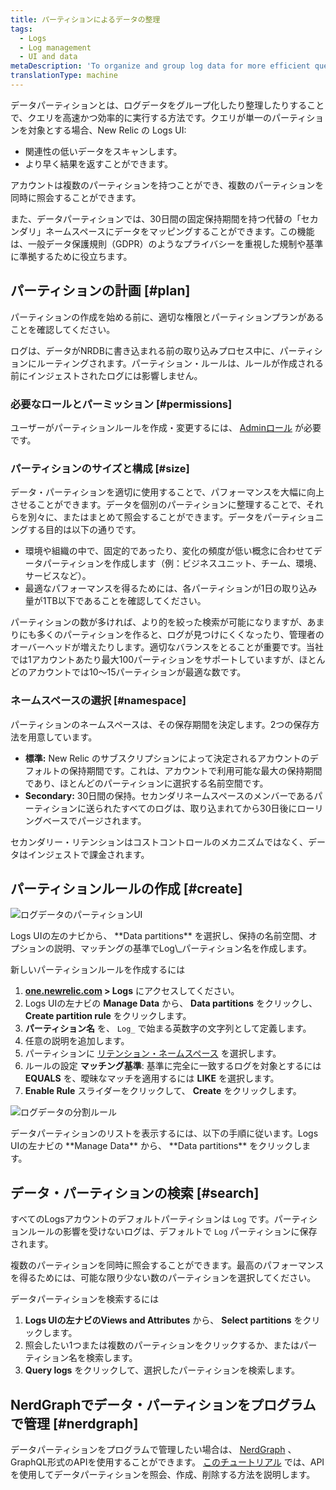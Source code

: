 ```yaml
---
title: パーティションによるデータの整理
tags:
  - Logs
  - Log management
  - UI and data
metaDescription: 'To organize and group log data for more efficient querying, use data partitions in the New Relic Logs UI.'
translationType: machine
---
```




データパーティションとは、ログデータをグループ化したり整理したりすることで、クエリを高速かつ効率的に実行する方法です。クエリが単一のパーティションを対象とする場合、New Relic の Logs UI:

* 関連性の低いデータをスキャンします。
* より早く結果を返すことができます。

アカウントは複数のパーティションを持つことができ、複数のパーティションを同時に照会することができます。

また、データパーティションでは、30日間の固定保持期間を持つ代替の「セカンダリ」ネームスペースにデータをマッピングすることができます。この機能は、一般データ保護規則（GDPR）のようなプライバシーを重視した規制や基準に準拠するために役立ちます。

## パーティションの計画 [#plan]

パーティションの作成を始める前に、適切な権限とパーティションプランがあることを確認してください。

<Callout variant="important">
  ログは、データがNRDBに書き込まれる前の取り込みプロセス中に、パーティションにルーティングされます。パーティション・ルールは、ルールが作成される前にインジェストされたログには影響しません。
</Callout>

### 必要なロールとパーミッション [#permissions]

ユーザーがパーティションルールを作成・変更するには、 [Adminロール](/docs/accounts/accounts-billing/account-structure/factors-affecting-access-features-data) が必要です。

### パーティションのサイズと構成 [#size]

データ・パーティションを適切に使用することで、パフォーマンスを大幅に向上させることができます。データを個別のパーティションに整理することで、それらを別々に、またはまとめて照会することができます。データをパーティショニングする目的は以下の通りです。

* 環境や組織の中で、固定的であったり、変化の頻度が低い概念に合わせてデータパーティションを作成します（例：ビジネスユニット、チーム、環境、サービスなど）。
* 最適なパフォーマンスを得るためには、各パーティションが1日の取り込み量が1TB以下であることを確認してください。

パーティションの数が多ければ、より的を絞った検索が可能になりますが、あまりにも多くのパーティションを作ると、ログが見つけにくくなったり、管理者のオーバーヘッドが増えたりします。適切なバランスをとることが重要です。当社では1アカウントあたり最大100パーティションをサポートしていますが、ほとんどのアカウントでは10～15パーティションが最適な数です。

### ネームスペースの選択 [#namespace]

パーティションのネームスペースは、その保存期間を決定します。2つの保存方法を用意しています。

* **標準:** New Relic のサブスクリプションによって決定されるアカウントのデフォルトの保持期間です。これは、アカウントで利用可能な最大の保持期間であり、ほとんどのパーティションに選択する名前空間です。
* **Secondary:** 30日間の保持。セカンダリネームスペースのメンバーであるパーティションに送られたすべてのログは、取り込まれてから30日後にローリングベースでパージされます。

セカンダリー・リテンションはコストコントロールのメカニズムではなく、データはインジェストで課金されます。

## パーティションルールの作成 [#create]

<img
  src={logPartitionsCrop}
  title="ログデータのパーティションUI"
  alt="ログデータのパーティションUI"
/>

<figcaption>
  Logs UIの左のナビから、 **Data partitions** を選択し、保持の名前空間、オプションの説明、マッチングの基準でLog\_パーティション名を作成します。
</figcaption>

新しいパーティションルールを作成するには

1. **[one.newrelic.com](http://one.newrelic.com) > Logs** にアクセスしてください。
2. Logs UIの左ナビの **Manage Data** から、 **Data partitions** をクリックし、 **Create partition rule** をクリックします。
3. **パーティション名** を、 `Log_` で始まる英数字の文字列として定義します。
4. 任意の説明を追加します。
5. パーティションに [リテンション・ネームスペース](#namespace) を選択します。
6. ルールの設定 **マッチング基準**: 基準に完全に一致するログを対象とするには **EQUALS** を、曖昧なマッチを適用するには **LIKE** を選択します。
7. **Enable Rule** スライダーをクリックして、 **Create** をクリックします。

<img
  src={logPartitions}
  title="ログデータの分割ルール"
  alt="ログデータの分割ルール"
/>

<figcaption>
  データパーティションのリストを表示するには、以下の手順に従います。Logs UIの左ナビの **Manage Data** から、 **Data partitions** をクリックします。
</figcaption>

## データ・パーティションの検索 [#search]

すべてのLogsアカウントのデフォルトパーティションは `Log` です。パーティションルールの影響を受けないログは、デフォルトで `Log` パーティションに保存されます。

複数のパーティションを同時に照会することができます。最高のパフォーマンスを得るためには、可能な限り少ない数のパーティションを選択してください。

データパーティションを検索するには

1. **Logs UIの左ナビのViews and Attributes** から、 **Select partitions** をクリックします。
2. 照会したい1つまたは複数のパーティションをクリックするか、またはパーティション名を検索します。
3. **Query logs** をクリックして、選択したパーティションを検索します。

## NerdGraphでデータ・パーティションをプログラムで管理 [#nerdgraph]

データパーティションをプログラムで管理したい場合は、 [NerdGraph](https://api.newrelic.com/graphiql) 、GraphQL形式のAPIを使用することができます。 [このチュートリアル](/docs/apis/nerdgraph/examples/nerdgraph-data-partition-rules-tutorial/) では、APIを使用してデータパーティションを照会、作成、削除する方法を説明します。
